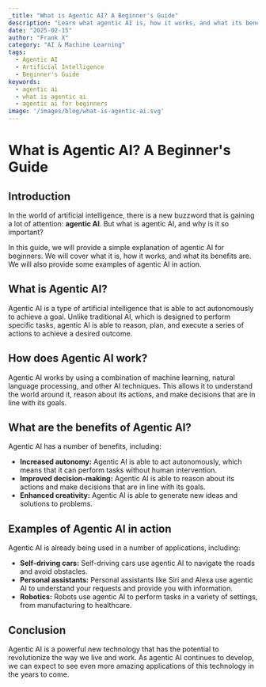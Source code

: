 ---
_title: "What is Agentic AI? A Beginner's Guide"
description: "Learn what agentic AI is, how it works, and what its benefits are. This guide provides a simple explanation of agentic AI for beginners."
date: "2025-02-15"
author: "Frank X"
category: "AI & Machine Learning"
tags:
  - Agentic AI
  - Artificial Intelligence
  - Beginner's Guide
keywords:
  - agentic ai
  - what is agentic ai
  - agentic ai for beginners
image: '/images/blog/what-is-agentic-ai.svg'
---

# What is Agentic AI? A Beginner's Guide

## Introduction

In the world of artificial intelligence, there is a new buzzword that is gaining a lot of attention: **agentic AI**. But what is agentic AI, and why is it so important?

In this guide, we will provide a simple explanation of agentic AI for beginners. We will cover what it is, how it works, and what its benefits are. We will also provide some examples of agentic AI in action.

## What is Agentic AI?

Agentic AI is a type of artificial intelligence that is able to act autonomously to achieve a goal. Unlike traditional AI, which is designed to perform specific tasks, agentic AI is able to reason, plan, and execute a series of actions to achieve a desired outcome.

## How does Agentic AI work?

Agentic AI works by using a combination of machine learning, natural language processing, and other AI techniques. This allows it to understand the world around it, reason about its actions, and make decisions that are in line with its goals.

## What are the benefits of Agentic AI?

Agentic AI has a number of benefits, including:

*   **Increased autonomy:** Agentic AI is able to act autonomously, which means that it can perform tasks without human intervention.
*   **Improved decision-making:** Agentic AI is able to reason about its actions and make decisions that are in line with its goals.
*   **Enhanced creativity:** Agentic AI is able to generate new ideas and solutions to problems.

## Examples of Agentic AI in action

Agentic AI is already being used in a number of applications, including:

*   **Self-driving cars:** Self-driving cars use agentic AI to navigate the roads and avoid obstacles.
*   **Personal assistants:** Personal assistants like Siri and Alexa use agentic AI to understand your requests and provide you with information.
*   **Robotics:** Robots use agentic AI to perform tasks in a variety of settings, from manufacturing to healthcare.

## Conclusion

Agentic AI is a powerful new technology that has the potential to revolutionize the way we live and work. As agentic AI continues to develop, we can expect to see even more amazing applications of this technology in the years to come.
